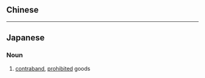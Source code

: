 {{also|禁製品}}
==Chinese==
{{zh-see|禁製品}}

----

==Japanese==
{{ja-kanjitab|きん|せい|ひん|yomi=o}}

===Noun===
{{ja-noun|きんせいひん}}

# [[contraband]], [[prohibited]] goods